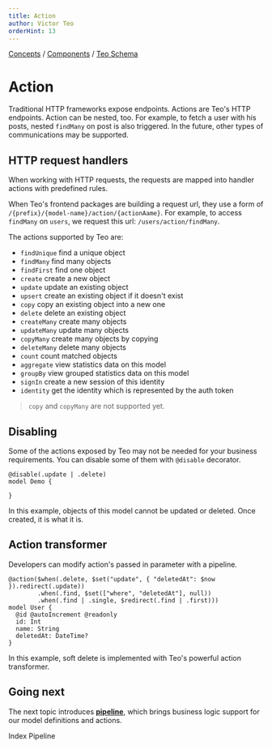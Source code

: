 ```yaml
---
title: Action
author: Victor Teo
orderHint: 13
---
```



<div className="breadcrumbs">
  <span className="breadcrumb">
    <a href="/concepts">Concepts</a>
  </span>
  <span> / </span>
  <span className="breadcrumb">
    <a href="/concepts/components">Components</a>
  </span>
  <span> / </span>
  <span className="breadcrumb">
    <a href="/concepts/components/teo-schema">Teo Schema</a>
  </span>
</div>

# Action

Traditional HTTP frameworks expose endpoints. Actions are Teo's HTTP endpoints.
Action can be nested, too. For example, to fetch a user with his posts, nested
`findMany` on post is also triggered. In the future, other types of
communications may be supported.

## HTTP request handlers

When working with HTTP requests, the requests are mapped into handler actions
with predefined rules.

When Teo's frontend packages are building a request url, they use a form of
`/{prefix}/{model-name}/action/{actionAame}`. For example, to access
`findMany` on `users`, we request this url: `/users/action/findMany`.

The actions supported by Teo are:

* `findUnique` find a unique object
* `findMany` find many objects
* `findFirst` find one object
* `create` create a new object
* `update` update an existing object
* `upsert` create an existing object if it doesn't exist
* `copy` copy an existing object into a new one
* `delete` delete an existing object
* `createMany` create many objects
* `updateMany` update many objects
* `copyMany` create many objects by copying
* `deleteMany` delete many objects
* `count` count matched objects
* `aggregate` view statistics data on this model
* `groupBy` view grouped statistics data on this model
* `signIn` create a new session of this identity
* `identity` get the identity which is represented by the auth token

> `copy` and `copyMany` are not supported yet.

## Disabling

Some of the actions exposed by Teo may not be needed for your business
requirements. You can disable some of them with `@disable` decorator.

```teo showLineNumbers
@disable(.update | .delete)
model Demo {

}
```

In this example, objects of this model cannot be updated or deleted. Once
created, it is what it is.

## Action transformer

Developers can modify action's passed in parameter with a pipeline.

```teo showLineNumbers /@action/
@action($when(.delete, $set("update", { "deletedAt": $now }).redirect(.update))
        .when(.find, $set(["where", "deletedAt"], null))
        .when(.find | .single, $redirect(.find | .first)))
model User {
  @id @autoIncrement @readonly
  id: Int
  name: String
  deletedAt: DateTime?
}
```

In this example, soft delete is implemented with Teo's powerful action
transformer.

## Going next

The next topic introduces
[**pipeline**](/concepts/components/teo-server/pipeline),
which brings business logic support for our model definitions and actions.

<PrevNext>
  <PrevArticle href="/concepts/components/teo-schema/index-concept">Index</PrevArticle>
  <NextArticle href="/concepts/components/teo-schema/pipeline">Pipeline</NextArticle>
</PrevNext>
